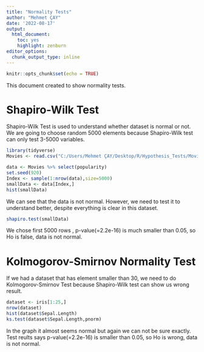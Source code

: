 ---
title: "Normality Tests"
author: "Mehmet ÇAY"
date: '2022-08-17'
output: 
  html_document: 
    toc: yes
    highlight: zenburn
editor_options: 
  chunk_output_type: inline
---

```{r setup, include=FALSE}
knitr::opts_chunk$set(echo = TRUE)
```

This document created to show normality tests.

# Shapiro-Wilk Test

Shapiro-Wilk Test is used to understand whether dataset is normal or not. We are going to choose random 5000 elements because Shapiro-Wilk test can only test 3-5000 variables.

```{r}
library(tidyverse)
Movies <- read.csv("C:/Users/Mehmet ÇAY/Desktop/R/Hypothesis_Tests/Movies.csv")

data <- Movies %>% select(popularity)
set.seed(920)
Index <- sample(1:nrow(data),size=5000)
smallData <- data[Index,]
hist(smallData)
```

We can see that the data is not normal. However, we need to test it to understand better, despite everything is clear in this dataset.

```{r}
shapiro.test(smallData)
```

We chose first 5000 rows , p-value(=2.2e-16) is much smaller than 0.05, so Ho is false, data is not normal.

# Kolmogorov-Smirnov Normality Test

If we had a dataset that has element smaller than 30, we need to do Kolmogorov-Smirnov Test because Shapiro-Wilk test can show us wrong result.

```{r}
dataset <- iris[1:25,]
nrow(dataset)
hist(dataset$Sepal.Length)
ks.test(dataset$Sepal.Length,pnorm)
```

In the graph it almost seems normal but again we can not be sure exactly. Test reults says p-value(=2.2e-16) is smaller than 0.05, so Ho is wrong, data is not normal.
